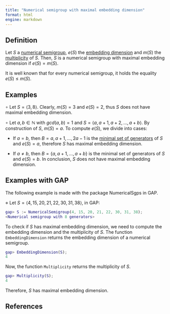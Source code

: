 ```yaml
---
title: "Numerical semigroup with maximal embedding dimension"
format: html
engine: markdown
---
```


## Definition

Let $S$ a [numerical semigroup](../Basic-concepts/Numerical-semigroup.qmd), $e(S)$ the [embedding dimension](./Basic-concepts/Embedding-dimension.qmd) and $m(S)$ the [multiplicity](./Basic-concepts/Multiplicity.qmd) of $S$. Then, $S$ is a numerical semigroup with maximal embedding dimension if $e(S) = m(S)$.

It is well known that for every numerical semigroup, it holds the equality $e(S) \le m(S)$.

## Examples

$\circ$ Let $S = \langle 3, 8 \rangle$. Clearly, $m(S) = 3$ and $e(S) = 2$, thus $S$ does not have maximal embedding dimension.

$\circ$ Let $a,b \in \mathbb{N}$ with $gcd(a,b) = 1$ and $S = \langle a, a+1, a+2, \ldots, a+b \rangle$. By construction of $S$, $m(S) = a$. To compute $e(S)$, we divide into cases:

-   If $a = b$, then $B = {a, a+1, \ldots, 2a - 1}$ is the [minimal set of generators](./Basic-concepts/Minimal-set-of-generators.qmd) of $S$ and $e(S) = a$, therefore $S$ has maximal embedding dimension.

-   If $a \ne b$, then $B = \{a, a+1, \ldots, a+b\}$ is the minimal set of generators of $S$ and $e(S) = b$. In conclusion, $S$ does not have maximal embedding dimension.

## Examples with GAP

The following example is made with the package NumericalSgps in GAP.

$\diamond$ Let $S = \langle 4, 15, 20, 21, 22, 30, 31, 38 \rangle$, in GAP:

```gap
gap> S := NumericalSemigroup(4, 15, 20, 21, 22, 30, 31, 38);
<Numerical semigroup with 8 generators>
```

To check if $S$ has maximal embedding dimension, we need to compute the embedding dimension and the multiplicity of $S$. The function `EmbeddingDimension` returns the embedding dimension of a numerical semigroup.

```gap
gap> EmbeddingDimension(S);
4
```

Now, the function `Multiplicity` returns the multiplicity of $S$.

```gap
gap> Multiplicity(S);
4
```

Therefore, $S$ has maximal embedding dimension.


## References









